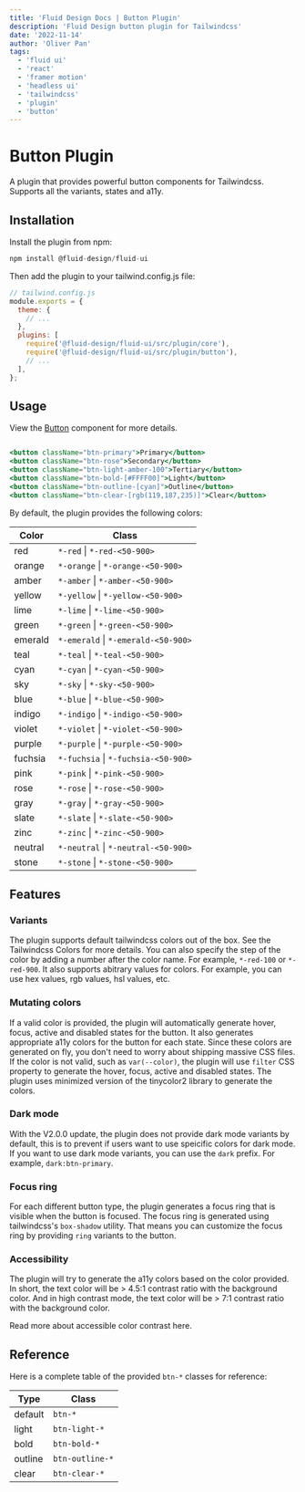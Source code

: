 ```yaml
---
title: 'Fluid Design Docs | Button Plugin'
description: 'Fluid Design button plugin for Tailwindcss'
date: '2022-11-14'
author: 'Oliver Pan'
tags:
  - 'fluid ui'
  - 'react'
  - 'framer motion'
  - 'headless ui'
  - 'tailwindcss'
  - 'plugin'
  - 'button'
---
```


# Button Plugin

A plugin that provides powerful button components for Tailwindcss. Supports all the variants, states and a11y.

## Installation

Install the plugin from npm:

```js
npm install @fluid-design/fluid-ui
```

Then add the plugin to your tailwind.config.js file:

```js tailwind.config.js
// tailwind.config.js
module.exports = {
  theme: {
    // ...
  },
  plugins: [
    require('@fluid-design/fluid-ui/src/plugin/core'),
    require('@fluid-design/fluid-ui/src/plugin/button'),
    // ...
  ],
};
```

## Usage

View the [Button](/docs/button) component for more details.

```jsx

<button className="btn-primary">Primary</button>
<button className="btn-rose">Secondary</button>
<button className="btn-light-amber-100">Tertiary</button>
<button className="btn-bold-[#FFFF00]">Light</button>
<button className="btn-outline-[cyan]">Outline</button>
<button className="btn-clear-[rgb(119,187,235)]">Clear</button>

```

By default, the plugin provides the following colors:

| Color   | Class                               |
| ------- | ----------------------------------- |
| red     | `*-red` \| `*-red-<50-900>`         |
| orange  | `*-orange` \| `*-orange-<50-900>`   |
| amber   | `*-amber` \| `*-amber-<50-900>`     |
| yellow  | `*-yellow` \| `*-yellow-<50-900>`   |
| lime    | `*-lime` \| `*-lime-<50-900>`       |
| green   | `*-green` \| `*-green-<50-900>`     |
| emerald | `*-emerald` \| `*-emerald-<50-900>` |
| teal    | `*-teal` \| `*-teal-<50-900>`       |
| cyan    | `*-cyan` \| `*-cyan-<50-900>`       |
| sky     | `*-sky` \| `*-sky-<50-900>`         |
| blue    | `*-blue` \| `*-blue-<50-900>`       |
| indigo  | `*-indigo` \| `*-indigo-<50-900>`   |
| violet  | `*-violet` \| `*-violet-<50-900>`   |
| purple  | `*-purple` \| `*-purple-<50-900>`   |
| fuchsia | `*-fuchsia` \| `*-fuchsia-<50-900>` |
| pink    | `*-pink` \| `*-pink-<50-900>`       |
| rose    | `*-rose` \| `*-rose-<50-900>`       |
| gray    | `*-gray` \| `*-gray-<50-900>`       |
| slate   | `*-slate` \| `*-slate-<50-900>`     |
| zinc    | `*-zinc` \| `*-zinc-<50-900>`       |
| neutral | `*-neutral` \| `*-neutral-<50-900>` |
| stone   | `*-stone` \| `*-stone-<50-900>`     |

## Features

### Variants

The plugin supports default tailwindcss colors out of the box. See the <ExternalLink href="https://tailwindcss.com/docs/customizing-colors">Tailwindcss Colors</ExternalLink> for more details.
You can also specify the step of the color by adding a number after the color name. For example, `*-red-100` or `*-red-900`.
It also supports abitrary values for colors. For example, you can use hex values, rgb values, hsl values, etc.

### Mutating colors

If a valid color is provided, the plugin will automatically generate hover,
focus, active and disabled states for the button. It also generates
appropriate a11y colors for the button for each state. Since these colors are generated on fly, you don't need to worry
about shipping massive CSS files. If the color is not valid, such as `var(--color)`, the plugin will use `filter`
CSS property to generate the hover, focus, active and disabled states. The plugin
uses minimized version of the <ExternalLink href="https://www.npmjs.com/package/tinycolor2">tinycolor2</ExternalLink> library to generate the colors.

### Dark mode

With the V2.0.0 update, the plugin does not provide dark mode variants by default,
this is to prevent if users want to use speicific colors for dark mode.
If you want to use dark mode variants, you can use the `dark` prefix. For example, `dark:btn-primary`.

### Focus ring

For each different button type, the plugin generates a focus ring that is
visible when the button is focused. The focus ring is generated using
tailwindcss's `box-shadow` utility. That means you can customize the focus ring
by providing `ring` variants to the button.

### Accessibility

The plugin will try to generate the a11y colors based on the color provided.
In short, the text color will be > 4.5:1 contrast ratio with the background color.
And in high contrast mode, the text color will be > 7:1 contrast ratio with the background color.

Read more about accessible color contrast <ExternalLink href='https://www.w3.org/TR/WCAG20-TECHS/G18.html'>here</ExternalLink>.

## Reference

Here is a complete table of the provided `btn-*` classes for reference:

| Type    | Class           |
| ------- | --------------- |
| default | `btn-*`         |
| light   | `btn-light-*`   |
| bold    | `btn-bold-*`    |
| outline | `btn-outline-*` |
| clear   | `btn-clear-*`   |
